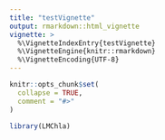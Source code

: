 ```yaml
---
title: "testVignette"
output: rmarkdown::html_vignette
vignette: >
  %\VignetteIndexEntry{testVignette}
  %\VignetteEngine{knitr::rmarkdown}
  %\VignetteEncoding{UTF-8}
---
```


```r
knitr::opts_chunk$set(
  collapse = TRUE,
  comment = "#>"
)
```

```r
library(LMChla)
```

